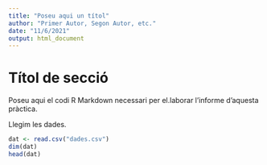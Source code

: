 ```yaml
---
title: "Poseu aqui un títol"
author: "Primer Autor, Segon Autor, etc."
date: "11/6/2021"
output: html_document
---
```


# Títol de secció

Poseu aqui el codi R Markdown necessari per el.laborar l'informe d'aquesta
pràctica.

Llegim les dades.

```r
dat <- read.csv("dades.csv")
dim(dat)
head(dat)
```
